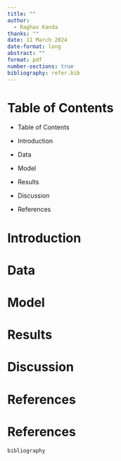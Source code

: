 ---
title: ""
author: 
  - Raghav Kanda
thanks: ""
date: 11 March 2024
date-format: long
abstract: ""
format: pdf
number-sections: true
bibliography: refer.bib
---

# Table of Contents

- Table of Contents

- Introduction

- Data

- Model

- Results

- Discussion

- References

# Introduction

# Data

# Model

# Results

# Discussion

# References

# References

```
{bibliography}
```

